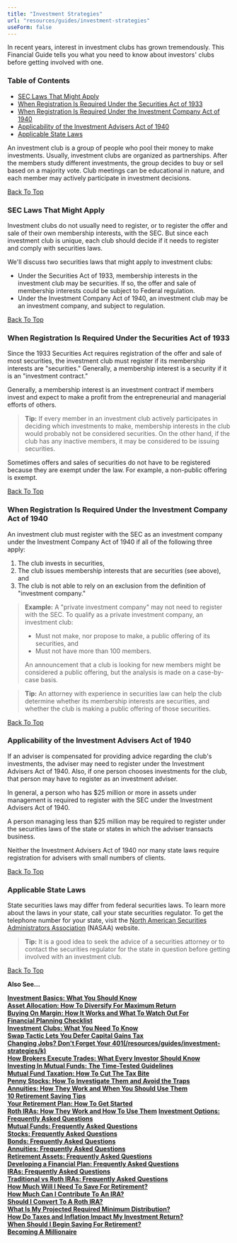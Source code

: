 ```yaml
---
title: "Investment Strategies"
url: "resources/guides/investment-strategies"
useForm: false
---
```



In recent years, interest in investment clubs has grown tremendously. This Financial Guide tells you what you need to know about investors' clubs before getting involved with one.

### Table of Contents

*   [SEC Laws That Might Apply](#1)
*   [When Registration Is Required Under the Securities Act of 1933](#2)
*   [When Registration Is Required Under the Investment Company Act of 1940](#3)
*   [Applicability of the Investment Advisers Act of 1940](#4)
*   [Applicable State Laws](#5)

An investment club is a group of people who pool their money to make investments. Usually, investment clubs are organized as partnerships. After the members study different investments, the group decides to buy or sell based on a majority vote. Club meetings can be educational in nature, and each member may actively participate in investment decisions.

[Back To Top](#top)

### SEC Laws That Might Apply

Investment clubs do not usually need to register, or to register the offer and sale of their own membership interests, with the SEC. But since each investment club is unique, each club should decide if it needs to register and comply with securities laws.

We'll discuss two securities laws that might apply to investment clubs:

*   Under the Securities Act of 1933, membership interests in the investment club may be securities. If so, the offer and sale of membership interests could be subject to Federal regulation.
*   Under the Investment Company Act of 1940, an investment club may be an investment company, and subject to regulation.

[Back To Top](#top)

### When Registration Is Required Under the Securities Act of 1933

Since the 1933 Securities Act requires registration of the offer and sale of most securities, the investment club must register if its membership interests are "securities." Generally, a membership interest is a security if it is an "investment contract."

Generally, a membership interest is an investment contract if members invest and expect to make a profit from the entrepreneurial and managerial efforts of others.

> **Tip:** If every member in an investment club actively participates in deciding which investments to make, membership interests in the club would probably not be considered securities. On the other hand, if the club has any inactive members, it may be considered to be issuing securities.

Sometimes offers and sales of securities do not have to be registered because they are exempt under the law. For example, a non-public offering is exempt.

[Back To Top](#top)

### When Registration Is Required Under the Investment Company Act of 1940

An investment club must register with the SEC as an investment company under the Investment Company Act of 1940 if all of the following three apply:

1.  The club invests in securities,
2.  The club issues membership interests that are securities (see above), and
3.  The club is not able to rely on an exclusion from the definition of "investment company."

> **Example:** A "private investment company" may not need to register with the SEC. To qualify as a private investment company, an investment club:
> 
> *   Must not make, nor propose to make, a public offering of its securities, and
> *   Must not have more than 100 members.
> 
> An announcement that a club is looking for new members might be considered a public offering, but the analysis is made on a case-by-case basis.

> **Tip:** An attorney with experience in securities law can help the club determine whether its membership interests are securities, and whether the club is making a public offering of those securities.

[Back To Top](#top)

### Applicability of the Investment Advisers Act of 1940

If an adviser is compensated for providing advice regarding the club's investments, the adviser may need to register under the Investment Advisers Act of 1940. Also, if one person chooses investments for the club, that person may have to register as an investment adviser.

In general, a person who has $25 million or more in assets under management is required to register with the SEC under the Investment Advisers Act of 1940.

A person managing less than $25 million may be required to register under the securities laws of the state or states in which the adviser transacts business.

Neither the Investment Advisers Act of 1940 nor many state laws require registration for advisers with small numbers of clients.

[Back To Top](#top)

### Applicable State Laws

State securities laws may differ from federal securities laws. To learn more about the laws in your state, call your state securities regulator. To get the telephone number for your state, visit the [North American Securities Administrators Association](http://www.nasaa.org/about-us/contact-us/contact-your-regulator) (NASAA) website.

> **Tip:** It is a good idea to seek the advice of a securities attorney or to contact the securities regulator for the state in question before getting involved with an investment club.

[Back To Top](#top)

**Also See...**

[**Investment Basics: What You Should Know**](/resources/guides/investment-strategies/investment-basics-fg)  
[**Asset Allocation: How To Diversify For Maximum Return**](/resources/guides/investment-strategies/asset-allocation-fg)  
[**Buying On Margin: How It Works and What To Watch Out For**](/resources/guides/investment-strategies/buying-margin-fg)  
[**Financial Planning Checklist**](/resources/guides/investment-strategies/financial-planning-checklist-fg)  
[**Investment Clubs: What You Need To Know**](/resources/guides/investment-strategies/investment-clubs-fg)  
[**Swap Tactic Lets You Defer Capital Gains Tax**](/resources/guides/investment-strategies/capital-gain-tax-fg)  
[**Changing Jobs? Don't Forget Your 401(/resources/guides/investment-strategies/k)**](/resources/guides/investment-strategies/changing-job-fg)  
[**How Brokers Execute Trades: What Every Investor Should Know**](/resources/guides/investment-strategies/brokers-trade-fg)  
[**Investing In Mutual Funds: The Time-Tested Guidelines**](/resources/guides/investment-strategies/investing-mutual-funds-fg)  
[**Mutual Fund Taxation: How To Cut The Tax Bite**](/resources/guides/investment-strategies/mutual-fund-taxation-fg)  
[**Penny Stocks: How To Investigate Them and Avoid the Traps**](/resources/guides/investment-strategies/penny-stocks-fg)  
[**Annuities: How They Work and When You Should Use Them**](/resources/guides/investment-strategies/annuities-fg)  
[**10 Retirement Saving Tips**](/resources/guides/investment-strategies/retirement-tips-fg)  
[**Your Retirement Plan: How To Get Started**](/resources/guides/investment-strategies/retirement-plan-fg)  
[**Roth IRAs: How They Work and How To Use Them**](/resources/guides/investment-strategies/rith-iras-fg)
[**Investment Options: Frequently Asked Questions**](/resources/guides/investment-strategies/investment-option-faq)  
[**Mutual Funds: Frequently Asked Questions**](/resources/guides/investment-strategies/mutual-fund-faq)  
[**Stocks: Frequently Asked Questions**](/resources/guides/investment-strategies/stocks-faq)  
[**Bonds: Frequently Asked Questions**](/resources/guides/investment-strategies/bonds-faq)  
[**Annuities: Frequently Asked Questions**](/resources/guides/investment-strategies/annuities-faq)  
[**Retirement Assets: Frequently Asked Questions**](/resources/guides/investment-strategies/retirement-assets-faq)  
[**Developing a Financial Plan: Frequently Asked Questions**](/resources/guides/investment-strategies/developing-financial-plan-faq)  
[**IRAs: Frequently Asked Questions**](/resources/guides/investment-strategies/iras-faq)  
[**Traditional vs Roth IRAs: Frequently Asked Questions**](/resources/guides/investment-strategies/traditional-vs-roth-iras)  
[**How Much Will I Need To Save For Retirement?**]()  
[**How Much Can I Contribute To An IRA?**]()  
[**Should I Convert To A Roth IRA?**]()  
[**What Is My Projected Required Minimum Distribution?**]()  
[**How Do Taxes and Inflation Impact My Investment Return?**]()  
[**When Should I Begin Saving For Retirement?**]()  
[**Becoming A Millionaire**]()
